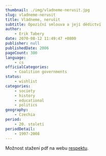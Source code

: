 ```yaml
---
thumbnail: ./img/vladneme-nerusit.jpg
slug: vladneme-nerusit
title: Vládneme, nerušit
subtitle: Opoziční smlouva a její dědictví
author:
    - Erik Tabery
date: 2070-08-12 11:49:47 +0800
publisher: null
publishedDate: 2006
pageCount: 300
language:
    - cs
officialCategories:
    - Coalition governments
status:
    - wishlist
categories:
    - society
    - history
    - educational
    - politics
geography:
    - Czechia
period:
    - 20. století
periodDetail:
    - 1997-2008
---
```

Možnost stažení pdf na webu <a href="https://respekt.mgwdata.net/0oqo07/2013/01/opo-def_m3mxs.pdf" target="_blank" rel="noreferrer noopener">respektu</a>.
